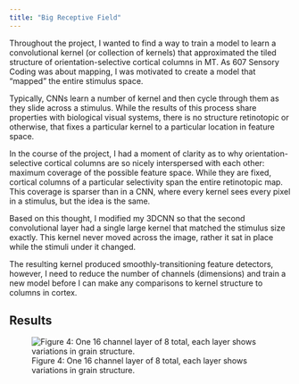 ```yaml
---
title: "Big Receptive Field"
---
```


Throughout the project, I wanted to find a way to train a model to learn a convolutional kernel (or collection of kernels) that approximated the tiled structure of orientation-selective cortical columns in MT. As 607 Sensory Coding was about mapping, I was motivated to create a model that "mapped" the entire stimulus space.

Typically, CNNs learn a number of kernel and then cycle through them as they slide across a stimulus. While the results of this process share properties with biological visual systems, there is no structure retinotopic or otherwise, that fixes a particular kernel to a particular location in feature space.

In the course of the project, I had a moment of clarity as to why orientation-selective cortical columns are so nicely interspersed with each other: maximum coverage of the possible feature space. While they are fixed, cortical columns of a particular selectivity span the entire retinotopic map. This coverage is sparser than in a CNN, where every kernel sees every pixel in a stimulus, but the idea is the same.

Based on this thought, I modified my 3DCNN so that the second convolutional layer had a single large kernel that matched the stimulus size exactly. This kernel never moved across the image, rather it sat in place while the stimuli under it changed.

The resulting kernel produced smoothly-transitioning feature detectors, however, I need to reduce the number of channels (dimensions) and train a new model before I can make any comparisons to kernel structure to columns in cortex. 

## Results

![Figure 4: One 16 channel layer of 8 total, each layer shows variations in grain structure.](images/big_rf_grain.png)
